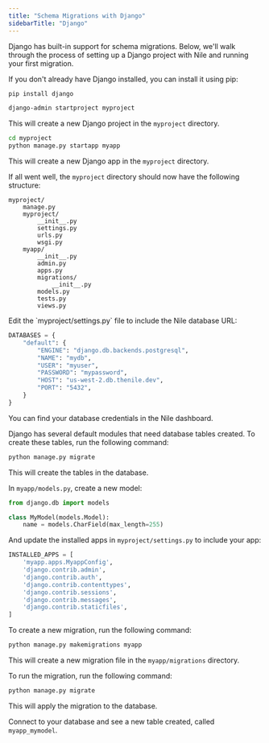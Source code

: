 ```yaml
---
title: "Schema Migrations with Django"
sidebarTitle: "Django"
---
```


Django has built-in support for schema migrations. Below, we'll walk through the process of setting up a Django project 
with Nile and running your first migration.

<Steps>

<Step title="Install Django">

If you don't already have Django installed, you can install it using pip:

```bash
pip install django
```

</Step>

<Step title="Create a new Django project">

```bash
django-admin startproject myproject
```

This will create a new Django project in the `myproject` directory.

</Step>

<Step title="Create a new app">

```bash
cd myproject
python manage.py startapp myapp
```

This will create a new Django app in the `myproject` directory.

If all went well, the `myproject` directory should now have the following structure:

```
myproject/
    manage.py
    myproject/
        __init__.py
        settings.py
        urls.py
        wsgi.py
    myapp/
        __init__.py
        admin.py
        apps.py
        migrations/
            __init__.py
        models.py
        tests.py
        views.py
```
</Step>
<Step title="Setting up Nile Database">
Edit the `myproject/settings.py` file to include the Nile database URL:

```python
DATABASES = {
    "default": {
        "ENGINE": "django.db.backends.postgresql",
        "NAME": "mydb",
        "USER": "myuser",
        "PASSWORD": "mypassword",
        "HOST": "us-west-2.db.thenile.dev",
        "PORT": "5432",
    }
}
```

You can find your database credentials in the Nile dashboard.
</Step>

<Step title="Run the migrations built-in migrations">

Django has several default modules that need database tables created. To create these tables, run the following command:

```bash
python manage.py migrate
```

This will create the tables in the database.

</Step>

<Step title="Create a new model">

In `myapp/models.py`, create a new model:

```python
from django.db import models

class MyModel(models.Model):
    name = models.CharField(max_length=255)
```

And update the installed apps in `myproject/settings.py` to include your app:

```python
INSTALLED_APPS = [
    'myapp.apps.MyappConfig',
    'django.contrib.admin',
    'django.contrib.auth',
    'django.contrib.contenttypes',
    'django.contrib.sessions',
    'django.contrib.messages',
    'django.contrib.staticfiles',
]
```
</Step>

<Step title="Create a new migration">

To create a new migration, run the following command:

```bash
python manage.py makemigrations myapp
```

This will create a new migration file in the `myapp/migrations` directory.

</Step>

<Step title="Run the migration">

To run the migration, run the following command:

```bash
python manage.py migrate
```

This will apply the migration to the database.

Connect to your database and see a new table created, called `myapp_mymodel`.

</Step>

</Steps>


